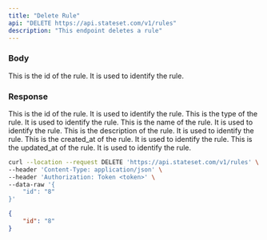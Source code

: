 ```yaml
---
title: "Delete Rule"
api: "DELETE https://api.stateset.com/v1/rules"
description: "This endpoint deletes a rule"
---
```


### Body

<ParamField body="id" type="string">
  This is the id of the rule. It is used to identify the rule.
</ParamField>

### Response

<ResponseField name="id" type="string">
  This is the id of the rule. It is used to identify the rule.
</ResponseField>

<ResponseField name="type" type="string">
  This is the type of the rule. It is used to identify the rule.
</ResponseField>

<ResponseField name="name" type="string">
  This is the name of the rule. It is used to identify the rule.
</ResponseField>

<ResponseField name="description" type="string">
  This is the description of the rule. It is used to identify the rule.
</ResponseField>

<ResponseField name="created_at" type="string">
  This is the created_at of the rule. It is used to identify the rule.
</ResponseField>

<ResponseField name="updated_at" type="string">
  This is the updated_at of the rule. It is used to identify the rule.
</ResponseField>

<RequestExample>

```bash cURL
curl --location --request DELETE 'https://api.stateset.com/v1/rules' \
--header 'Content-Type: application/json' \
--header 'Authorization: Token <token>' \
--data-raw '{
    "id": "8"
}'
```

</RequestExample>

<ResponseExample>

```json Response
{
    "id": "8"
}
```

</ResponseExample>
